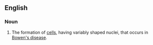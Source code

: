 ==English==

===Noun===
{{en-noun|poikilocarynoses}}

# {{label|en|rare}} The formation of [[cell]]s, having variably shaped nuclei, that occurs in [[Bowen's disease]].